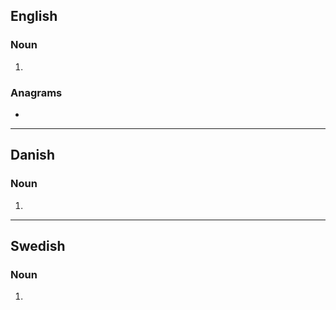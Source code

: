 {{also|Parkers|pārķers}}
==English==

===Noun===
{{head|en|noun form}}

# {{plural of|parker|lang=en}}

===Anagrams===
* {{anagrams|en|a=aekprrs|Spraker|reparks|sparker}}

----

==Danish==

===Noun===
{{head|da|noun form|g=c}}

# {{inflection of|da|park||indef|gen|p}}

----

==Swedish==

===Noun===
{{head|sv|noun form}}

# {{sv-noun-form-indef-gen-pl|park}}